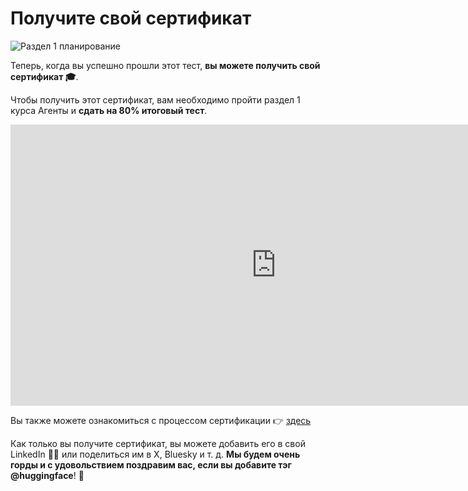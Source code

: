 # Получите свой сертификат

<img src="https://huggingface.co/datasets/agents-course/course-images/resolve/main/en/unit1/whiteboard-unit1sub5DONE.jpg" alt="Раздел 1 планирование"/>

Теперь, когда вы успешно прошли этот тест, **вы можете получить свой сертификат 🎓**.

Чтобы получить этот сертификат, вам необходимо пройти раздел 1 курса Агенты и **сдать на 80% итоговый тест**.



<iframe
	src="https://agents-course-unit1-certification-app.hf.space"
	frameborder="0"
	width="850"
	height="450"
></iframe>

Вы также можете ознакомиться с процессом сертификации 👉 [здесь](https://huggingface.co/spaces/agents-course/unit1-certification-app)

Как только вы получите сертификат, вы можете добавить его в свой LinkedIn 🧑‍💼 или поделиться им в X, Bluesky и т. д. **Мы будем очень горды и с удовольствием поздравим вас, если вы добавите тэг @huggingface**! 🤗
